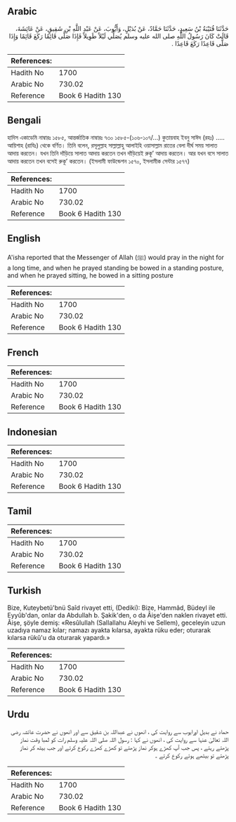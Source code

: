 ## Arabic


<div dir="rtl" lang="ar" style={{fontSize:'larger',backgroundColor:'#f8f9fa',padding:20}}>
حَدَّثَنَا قُتَيْبَةُ بْنُ سَعِيدٍ، حَدَّثَنَا حَمَّادٌ، عَنْ بُدَيْلٍ، وَأَيُّوبَ، عَنْ عَبْدِ اللَّهِ بْنِ شَقِيقٍ، عَنْ عَائِشَةَ، قَالَتْ كَانَ رَسُولُ اللَّهِ صلى الله عليه وسلم يُصَلِّي لَيْلاً طَوِيلاً فَإِذَا صَلَّى قَائِمًا رَكَعَ قَائِمًا وَإِذَا صَلَّى قَاعِدًا رَكَعَ قَاعِدًا ‏.‏
</div>
<div style={{backgroundColor:'#f8f9fa',padding:20, marginBottom: 10}}><table> <thead> <tr> <th>References:</th> <th></th> </tr> </thead> <tbody><tr><td>Hadith No</td><td>1700</td></tr><tr><td>Arabic No</td><td>730.02</td></tr><tr><td>Reference</td><td>Book 6 Hadith 130</td></tr></tbody></table></div>

## Bengali


<div dir="ltr" lang="bn" style={{fontSize:'larger',backgroundColor:'#f8f9fa',padding:20}}>
হাদিস একাডেমি নাম্বারঃ ১৫৮৫, আন্তর্জাতিক নাম্বারঃ ৭৩০ ১৫৮৫-(১০৬-১০৭/...) কুতায়বাহ ইবনু সাঈদ (রহঃ) ..... আয়িশাহ (রাযিঃ) থেকে বর্ণিত। তিনি বলেন, রসূলুল্লাহ সাল্লাল্লাহু আলাইহি ওয়াসাল্লাম রাতের বেলা দীর্ঘ সময় সালাত আদায় করতেন। যখন তিনি দাঁড়িয়ে সালাত আদায় করতেন তখন দাঁড়িয়েই রুকূ’ আদায় করতেন। আর যখন বসে সালাত আদায় করতেন তখন বসেই রুকূ’ করতেন। (ইসলামী ফাউন্ডেশন ১৫৭০, ইসলামীক সেন্টার ১৫৭৭)
</div>
<div style={{backgroundColor:'#f8f9fa',padding:20, marginBottom: 10}}><table> <thead> <tr> <th>References:</th> <th></th> </tr> </thead> <tbody><tr><td>Hadith No</td><td>1700</td></tr><tr><td>Arabic No</td><td>730.02</td></tr><tr><td>Reference</td><td>Book 6 Hadith 130</td></tr></tbody></table></div>

## English


<div dir="ltr" lang="en" style={{fontSize:'larger',backgroundColor:'#f8f9fa',padding:20}}>
A'isha reported that the Messenger of Allah (ﷺ) would pray in the night for a long time, and when he prayed standing be bowed in a standing posture, and when he prayed sitting, he bowed in a sitting posture
</div>
<div style={{backgroundColor:'#f8f9fa',padding:20, marginBottom: 10}}><table> <thead> <tr> <th>References:</th> <th></th> </tr> </thead> <tbody><tr><td>Hadith No</td><td>1700</td></tr><tr><td>Arabic No</td><td>730.02</td></tr><tr><td>Reference</td><td>Book 6 Hadith 130</td></tr></tbody></table></div>

## French


<div dir="ltr" lang="fr" style={{fontSize:'larger',backgroundColor:'#f8f9fa',padding:20}}>

</div>
<div style={{backgroundColor:'#f8f9fa',padding:20, marginBottom: 10}}><table> <thead> <tr> <th>References:</th> <th></th> </tr> </thead> <tbody><tr><td>Hadith No</td><td>1700</td></tr><tr><td>Arabic No</td><td>730.02</td></tr><tr><td>Reference</td><td>Book 6 Hadith 130</td></tr></tbody></table></div>

## Indonesian


<div dir="ltr" lang="id" style={{fontSize:'larger',backgroundColor:'#f8f9fa',padding:20}}>

</div>
<div style={{backgroundColor:'#f8f9fa',padding:20, marginBottom: 10}}><table> <thead> <tr> <th>References:</th> <th></th> </tr> </thead> <tbody><tr><td>Hadith No</td><td>1700</td></tr><tr><td>Arabic No</td><td>730.02</td></tr><tr><td>Reference</td><td>Book 6 Hadith 130</td></tr></tbody></table></div>

## Tamil


<div dir="ltr" lang="ta" style={{fontSize:'larger',backgroundColor:'#f8f9fa',padding:20}}>

</div>
<div style={{backgroundColor:'#f8f9fa',padding:20, marginBottom: 10}}><table> <thead> <tr> <th>References:</th> <th></th> </tr> </thead> <tbody><tr><td>Hadith No</td><td>1700</td></tr><tr><td>Arabic No</td><td>730.02</td></tr><tr><td>Reference</td><td>Book 6 Hadith 130</td></tr></tbody></table></div>

## Turkish


<div dir="ltr" lang="tr" style={{fontSize:'larger',backgroundColor:'#f8f9fa',padding:20}}>
Bize, Kuteybetü'bnü Saîd rivayet etti, (Dediki): Bize, Hammâd, Büdeyl ile Eyyûb'dan, onlar da Abdullah b. Şakik'den, o da Âişe'den naklen rivayet etti. Âişe, şöyle demiş: «Resûlullah (SalIallahu Aleyhi ve Sellem), geceleyin uzun uzadıya namaz kılar; namazı ayakta kılarsa, ayakta rüku eder; oturarak kılarsa rükû'u da oturarak yapardı.»
</div>
<div style={{backgroundColor:'#f8f9fa',padding:20, marginBottom: 10}}><table> <thead> <tr> <th>References:</th> <th></th> </tr> </thead> <tbody><tr><td>Hadith No</td><td>1700</td></tr><tr><td>Arabic No</td><td>730.02</td></tr><tr><td>Reference</td><td>Book 6 Hadith 130</td></tr></tbody></table></div>

## Urdu


<div dir="rtl" lang="ur" style={{fontSize:'larger',backgroundColor:'#f8f9fa',padding:20}}>
حماد نے بدیل اورایوب سے روایت کی ، انھوں نے عبداللہ بن شقیق سے اور انھوں نے حضرت عائشہ رضی اللہ تعالیٰ عنہا سے روایت کی ، انھوں نے کہا : رسول اللہ صلی اللہ علیہ وسلم رات کو لمبا وقت نماز پڑھتے رہتے ، پس جب آپ کھڑے ہوکر نماز پڑھتے تو کھڑے کھڑے رکوع کرتے اور جب بیٹھ کر نماز پڑھتے تو بیٹھے ہوئے رکوع کرتے ۔
</div>
<div style={{backgroundColor:'#f8f9fa',padding:20, marginBottom: 10}}><table> <thead> <tr> <th>References:</th> <th></th> </tr> </thead> <tbody><tr><td>Hadith No</td><td>1700</td></tr><tr><td>Arabic No</td><td>730.02</td></tr><tr><td>Reference</td><td>Book 6 Hadith 130</td></tr></tbody></table></div>